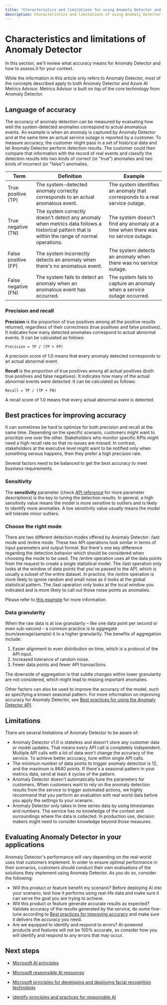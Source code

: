 ```yaml
---
title: "Characteristics and limitations for using Anomaly Detector and Metrics Advisor"
description: Characteristics and limitations of using Anomaly Detector and Metrics Advisor
---
```


# Characteristics and limitations of Anomaly Detector


<NonEnglishTranslation />

In this section, we'll review what accuracy means for Anomaly Detector and how to assess it for your context.

<Note>
While the information in this article only refers to Anomaly Detector, most of the concepts described apply to both Anomaly Detector and Azure AI Metrics Advisor. Metrics Advisor is built on top of the core technology from Anomaly Detector.
</Note>

## Language of accuracy

The accuracy of anomaly detection can be measured by evaluating how well the system-detected anomalies correspond to actual anomalous events. An example is when an anomaly is captured by Anomaly Detector and at the same time an actual service outage is reported by a customer. To measure accuracy, the customer might pass in a set of historical data and let Anomaly Detector perform detection results. The customer could then compare that information with the record of real events and classify the detection results into two kinds of correct (or "true") anomalies and two kinds of incorrect (or "false") anomalies.

| Term | Definition | Example |
|----|----|----|
| True positive (TP)| The system-detected anomaly correctly corresponds to an actual anomalous event. | The system identifies an anomaly that corresponds to a real service outage. |
| True negative (TN)| The system correctly doesn't detect any anomaly when metrics data follows a historical pattern that is within the range of normal operations. | The system doesn't find any anomaly at a time when there was no service outage.|
| False positive (FP)| The system incorrectly detects an anomaly when there's no anomalous event. | The system detects an anomaly when there was no service outage. |
| False negative (FN)| The system fails to detect an anomaly when an anomalous event has occurred. | The system fails to capture an anomaly when a service outage occurred. |

### Precision and recall

**Precision** is the proportion of true positives among all the positive results returned, regardless of their correctness (true positives and false positives). It indicates how many detected anomalies correspond to actual abnormal events. It can be calculated as follows:

`Precision = TP / (TP + FP)`

A precision score of 1.0 means that every anomaly detected corresponds to an actual abnormal event.

**Recall** is the proportion of true positives among all actual positives (both true positives and false negatives). It indicates how many of the actual abnormal events were detected. It can be calculated as follows:

`Recall = TP / (TP + FN)`

A recall score of 1.0 means that every actual abnormal event is detected.

## Best practices for improving accuracy

It can sometimes be hard to optimize for both precision and recall at the same time. Depending on the specific scenario, customers might want to prioritize one over the other. Stakeholders who monitor specific KPIs might need a high recall rate so that no issues are missed. In contrast, stakeholders at the executive level might want to be notified only when something serious happens, then they prefer a high precision rate.

Several factors need to be balanced to get the best accuracy to meet business requirements.

### Sensitivity

The **sensitivity** parameter (check [API reference](https://aka.ms/anomaly-detector-rest-api-ref) for more parameter descriptions) is the key to tuning the detection results. In general, a high sensitivity value means the model is more sensitive to outliers and is likely to identify more anomalies. A low sensitivity value usually means the model will tolerate minor outliers.

### Choose the right mode

There are two different detection modes offered by Anomaly Detector: /last mode and /entire mode. These two API operations look similar in terms of input parameters and output format. But there's one key difference regarding the detection behavior which should be considered when choosing the mode to be used. The /entire operation uses all the data points from the request to create a single statistical model. The /last operation only looks at the window of data points that you've passed to the API, which is usually a subset of the entire dataset. In practice, the /entire operation is more likely to ignore random and small noise as it looks at the global statistical pattern. The /last operation only looks at the local window you indicated and is more likely to call out those noise points as anomalies.

Please refer to [this example](/azure/ai-services/anomaly-detector/concepts/anomaly-detection-best-practices#when-to-use-batch-entire-or-latest-last-point-anomaly-detection) for more information.

### Data granularity

When the raw data is at low granularity – like one data point per second or even sub-second – a common practice is to aggregate (sum/average/sample) it to a higher granularity. The benefits of aggregation include:

1. Easier alignment to even distribution on time, which is a protocol of the API input.
1. Increased tolerance of random noise.
1. Fewer data points and fewer API transactions.

The downside of aggregation is that subtle changes within lower granularity are not considered, which might lead to missing important anomalies.

Other factors can also be used to improve the accuracy of the model, such as specifying a known seasonal pattern. For more information on improving accuracy for Anomaly Detector, see [Best practices for using the Anomaly Detector API](/azure/ai-services/anomaly-detector/concepts/anomaly-detection-best-practices).

## Limitations

There are several limitations of Anomaly Detector to be aware of:

- Anomaly Detector v1.0 is stateless and doesn't store any customer data or model updates. That means every API call is completely independent. Multiple API calls with a lot of data won't change the accuracy of the service. To achieve better accuracy, tune within single API calls.
- The minimum number of data points to trigger anomaly detection is 12, and the maximum is 8640 points. If there's a seasonal pattern in your metrics data, send at least 4 cycles of the pattern. 
- Anomaly Detector doesn't automatically tune the parameters for customers. When customers want to rely on the anomaly detection results from the service to trigger automated actions, we highly recommend that you perform an evaluation with real world data before you apply the settings to your scenario.
- Anomaly Detector only takes in time series data by using timestamps and numbers. The service has no knowledge of the context and surroundings where the data is collected. In production use, decision makers might need to consider knowledge beyond those measures.

## Evaluating Anomaly Detector in your applications

Anomaly Detector's performance will vary depending on the real-world uses that customers implement. In order to ensure optimal performance in their scenarios, customers should conduct their own evaluations of the solutions they implement using Anomaly Detector. As you do so, consider the following:

- Will this product or feature benefit my scenario? Before deploying AI into your scenario, test how it performs using real-life data and make sure it can serve the goal you are trying to achieve.
- Will this product or feature generate accurate results as expected? Validate accuracy of the results generated by the service, do some fine-tune according to [Best practices for improving accuracy](#best-practices-for-improving-accuracy) and make sure it delivers the accuracy you need.
- Are we equipped to identify and respond to errors? AI-powered products and features will not be 100% accurate, so consider how you will identify and respond to any errors that may occur.

## Next steps

* [Microsoft AI principles](https://www.microsoft.com/ai/responsible-ai)

* [Microsoft responsible AI resources](https://www.microsoft.com/ai/responsible-ai-resources)

* [Microsoft principles for developing and deploying facial recognition technology](https://blogs.microsoft.com/wp-content/uploads/prod/sites/5/2018/12/MSFT-Principles-on-Facial-Recognition.pdf)

* [Identify principles and practices for responsible AI](/training/paths/responsible-ai-business-principles/)
